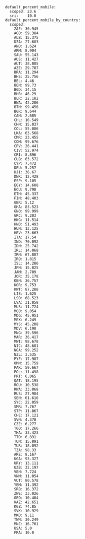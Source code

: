 ```
default_percent_mobile:
  scope3: 23.6
  sri:    10.0
default_percent_mobile_by_country:
  scope3:
    ZAF: 30.945
    AGO: 59.384
    ALB: 15.375
    DZA: 27.683
    AND: 1.624
    ARM: 8.904
    SAU: 55.143
    AUS: 11.427
    AUT: 38.885
    AZE: 29.787
    BRA: 11.294
    BHS: 25.756
    BEL: 4.46
    BEN: 99.73
    BGD: 34.15
    BHR: 46.29
    BLR: 22.182
    BWA: 42.206
    BTN: 99.456
    BGR: 9.644
    CAN: 2.685
    CHL: 16.549
    CHN: 15.037
    COL: 55.086
    LKA: 63.568
    CMR: 23.455
    COM: 99.676
    CPV: 26.441
    CIV: 52.974
    CRI: 8.896
    CUB: 63.572
    CYP: 7.472
    DEU: 5.257
    DJI: 36.67
    DNK: 12.428
    ESP: 9.105
    EGY: 14.608
    ECU: 9.798
    ETH: 45.337
    FIN: 48.403
    GBR: 5.12
    GHA: 83.523
    GNQ: 99.999
    GRC: 9.203
    HKG: 11.514
    HND: 51.493
    HUN: 13.125
    HRV: 23.663
    ITA: 17.54
    IND: 70.092
    IDN: 25.742
    IRL: 14.068
    IRN: 67.887
    IRQ: 1.815
    ISL: 14.286
    JPN: 15.825
    JAM: 2.789
    JOR: 35.178
    KEN: 36.757
    KOR: 9.753
    KWT: 87.288
    LIE: 1.625
    LSO: 68.523
    LVA: 31.858
    MUS: 11.724
    MCO: 9.054
    MDG: 45.951
    MEX: 6.249
    MYS: 45.208
    MDV: 6.198
    MNG: 39.596
    MAR: 36.417
    MWI: 98.678
    NIC: 48.681
    NGA: 99.252
    NZL: 3.535
    PYF: 17.987
    OMN: 15.759
    PAK: 59.667
    POL: 11.498
    PRT: 6.065
    QAT: 18.195
    ROU: 10.538
    RWA: 33.068
    RUS: 27.984
    SEN: 61.616
    SYC: 22.059
    SMR: 7.767
    STP: 11.867
    CHE: 17.121
    SVN: 4.378
    CZE: 6.277
    TGO: 17.266
    THA: 33.423
    TTO: 6.831
    TUN: 15.891
    TUR: 18.092
    TZA: 98.33
    ARE: 8.167
    UGA: 93.327
    URY: 13.111
    UZB: 32.197
    VEN: 7.724
    VNM: 11.054
    VUT: 80.578
    YEM: 11.392
    SRB: 16.372
    ZWE: 33.026
    GEO: 10.404
    KAZ: 42.651
    KGZ: 74.85
    SVK: 10.929
    MKD: 9.11
    TWN: 30.249
    MNE: 16.701
    USA: 5.0
    FRA: 10.0
```
